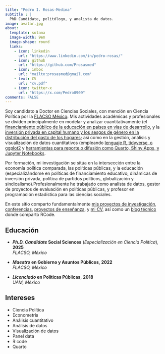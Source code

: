 ```yaml
---
title: "Pedro I. Rosas-Medina"
subtitle : |
  PhD Candidate, politólogo, y analista de datos.
image: avatar.jpg
about:
  template: solana
  image-width: 9em
  image-shape: round
  links:
    - icon: linkedin
      url: "https://www.linkedin.com/in/pedro-rosas/"
    - icon: github
      url: "https://github.com/Prosasmed"
    - icon: inbox
      url: "mailto:prosasmed@gmail.com"
    - text: CV
      url: "cv.pdf"
    - icon: twitter-x
      url: "https://x.com/Pedro0909"
comments: FALSE
---
```


::: {#edu-exp}
:::

Soy candidato a Doctor en Ciencias Sociales, con mención en Ciencia Política por la [FLACSO México](https://www.flacso.edu.mx). Mis actividades académicas y profesionales se dividen principalmente en modelar y analizar cuantitativamente 
(el [financiamiento público de la educación en países en vías de desarrollo](https://github.com/Prosasmed/tesis_flacso.git), y la 
[inversión privada en capital humano y los sesgos de género en la distribución del gasto de los hogares](https://github.com/Prosasmed/gasto_eduprivado_M-xico.git); así como en la gestión, análisis y visualización de datos cuantitativos (empleando
[lenguaje R, tidyverse, o ggplot2](blog.html) y
[herramientas para reporte o difusión como Quarto, Shiny Apps, y Jupyter Notebooks](https://prosasmed.github.io/usaer_dashboard/).

Por formación, mi investigación se sitúa en la intersección entre la economía política comparada, las políticas públicas, y la educación (especializándome en políticas de financiamiento educativo, dinámicas de inversión privada, política de partidos políticos, globalización y sindicalismo).Profesionalmente he trabajado como analista de datos, gestor de proyectos de evaluación en políticas públicas, y profesor en programación estadística para las ciencias sociales.

En este sitio comparto fundamentalmente [mis proyectos de investigación](papers), [conferencias](talks), [proyectos de enseñanza](teaching), y [mi CV](cv.pdf), así como un [blog técnico](blog.html) donde comparto RCode.

:::: {.grid}
::: {.g-col-12 .g-col-md-8 style="text-align: left;"}
## Educación

- **_Ph.D. Candidate_ Social Sciences** (*Especialización en Ciencia Política*), **2025**  
  *FLACSO, México*

- **_Maestro_ en Gobierno y Asuntos Públicos**, **2022**  
  *FLACSO, México*

- **_Licenciado_ en Políticas Públicas**, **2018**  
  *UAM, México*
:::

::: {.g-col-12 .g-col-md-4 style="text-align: left;"}
## Intereses

- Ciencia Política
- Econometría
- Análisis cuantitativo
- Análisis de datos
- Visualización de datos
- Panel data
- R code
- Quarto
:::

::::